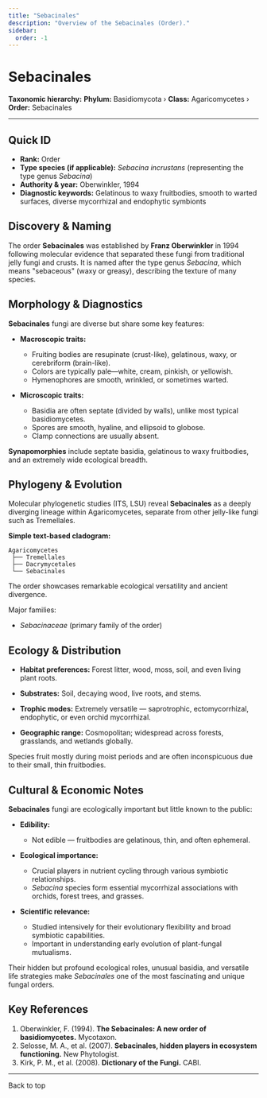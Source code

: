 ```yaml
---
title: "Sebacinales"
description: "Overview of the Sebacinales (Order)."
sidebar:
  order: -1
---
```



# Sebacinales <Badge variant="note" text="Order" />

**Taxonomic hierarchy:** **Phylum:** Basidiomycota › **Class:** Agaricomycetes › **Order:** Sebacinales

---

## Quick ID
* **Rank:** Order  
* **Type species (if applicable):** _Sebacina incrustans_ (representing the type genus _Sebacina_)  
* **Authority & year:** Oberwinkler, 1994  
* **Diagnostic keywords:** Gelatinous to waxy fruitbodies, smooth to warted surfaces, diverse mycorrhizal and endophytic symbionts  

## Discovery & Naming
The order **Sebacinales** was established by **Franz Oberwinkler** in 1994 following molecular evidence that separated these fungi from traditional jelly fungi and crusts. It is named after the type genus _Sebacina_, which means "sebaceous" (waxy or greasy), describing the texture of many species.

## Morphology & Diagnostics
**Sebacinales** fungi are diverse but share some key features:

- **Macroscopic traits:**
  - Fruiting bodies are resupinate (crust-like), gelatinous, waxy, or cerebriform (brain-like).
  - Colors are typically pale—white, cream, pinkish, or yellowish.
  - Hymenophores are smooth, wrinkled, or sometimes warted.

- **Microscopic traits:**
  - Basidia are often septate (divided by walls), unlike most typical basidiomycetes.
  - Spores are smooth, hyaline, and ellipsoid to globose.
  - Clamp connections are usually absent.

**Synapomorphies** include septate basidia, gelatinous to waxy fruitbodies, and an extremely wide ecological breadth.

## Phylogeny & Evolution
Molecular phylogenetic studies (ITS, LSU) reveal **Sebacinales** as a deeply diverging lineage within Agaricomycetes, separate from other jelly-like fungi such as Tremellales.

**Simple text-based cladogram:**
```
Agaricomycetes
 ├── Tremellales
 ├── Dacrymycetales
 └── Sebacinales
```
The order showcases remarkable ecological versatility and ancient divergence.

Major families:

- _Sebacinaceae_ (primary family of the order)

## Ecology & Distribution
- **Habitat preferences:** Forest litter, wood, moss, soil, and even living plant roots.
- **Substrates:** Soil, decaying wood, live roots, and stems.
- **Trophic modes:** Extremely versatile — saprotrophic, ectomycorrhizal, endophytic, or even orchid mycorrhizal.

- **Geographic range:** Cosmopolitan; widespread across forests, grasslands, and wetlands globally.

Species fruit mostly during moist periods and are often inconspicuous due to their small, thin fruitbodies.

## Cultural & Economic Notes
**Sebacinales** fungi are ecologically important but little known to the public:

- **Edibility:**
  - Not edible — fruitbodies are gelatinous, thin, and often ephemeral.

- **Ecological importance:**
  - Crucial players in nutrient cycling through various symbiotic relationships.
  - _Sebacina_ species form essential mycorrhizal associations with orchids, forest trees, and grasses.

- **Scientific relevance:**
  - Studied intensively for their evolutionary flexibility and broad symbiotic capabilities.
  - Important in understanding early evolution of plant-fungal mutualisms.

Their hidden but profound ecological roles, unusual basidia, and versatile life strategies make _Sebacinales_ one of the most fascinating and unique fungal orders.

## Key References
1. Oberwinkler, F. (1994). **The Sebacinales: A new order of basidiomycetes.** Mycotaxon.  
2. Selosse, M. A., et al. (2007). **Sebacinales, hidden players in ecosystem functioning.** New Phytologist.  
3. Kirk, P. M., et al. (2008). **Dictionary of the Fungi.** CABI.

---

<LinkButton href="#top" variant="minimal" icon="arrow-up">
  Back to top
</LinkButton>
